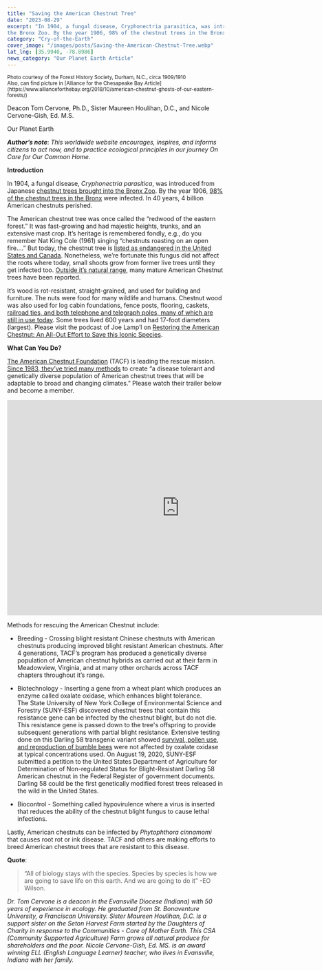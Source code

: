 ```yaml
---
title: "Saving the American Chestnut Tree"
date: "2023-08-29"
excerpt: "In 1904, a fungal disease, Cryphonectria parasitica, was introduced from Japanese chestnut trees brought into
the Bronx Zoo. By the year 1906, 98% of the chestnut trees in the Bronx were infected. In 40 years, 4 billion American chestnuts perished."
category: "Cry-of-the-Earth"
cover_image: "/images/posts/Saving-the-American-Chestnut-Tree.webp"
lat_lng: [35.9940, -78.8986]
news_category: "Our Planet Earth Article"
---
```


<sub>
  Photo courtesy of the Forest History Society, Durham, N.C., circa 1909/1910
</sub>
<br />
<small>
  Also, can find picture in [Alliance for the Chesapeake Bay
  Article](https://www.allianceforthebay.org/2018/10/american-chestnut-ghosts-of-our-eastern-forests/)
</small>

Deacon Tom Cervone, Ph.D., Sister Maureen Houlihan, D.C., and Nicole Cervone-Gish, Ed. M.S.

Our Planet Earth

**_Author’s note_**: _This worldwide website encourages, inspires, and informs citizens to act now, and to practice
ecological principles in our journey On Care for Our Common Home._

**Introduction**

In 1904, a fungal disease, _Cryphonectria parasitica_, was introduced from Japanese [chestnut trees brought into
the Bronx Zoo](https://www.npr.org/local/305/2021/10/18/1047023029/the-american-chestnut-was-wiped-out-a-century-ago-could-it-make-a-comeback). By the year 1906, [98% of the chestnut trees in the Bronx](https://patriciatemplesphotography.com/2020/02/06/trees-and-their-stories-2/) were infected. In 40 years, 4 billion
American chestnuts perished.

The American chestnut tree was once called the “redwood of the eastern forest.” It was fast-growing and had
majestic heights, trunks, and an extensive mast crop. It’s heritage is remembered fondly, e.g., do you remember
Nat King Cole (1961) singing “chestnuts roasting on an open fire….” But today, the chestnut tree is [listed as
endangered in the United States and Canada](https://en.wikipedia.org/wiki/American_chestnut). Nonetheless, we’re fortunate this fungus did not affect the roots
where today, small shoots grow from former live trees until they get infected too. [Outside it’s natural range](https://myqualityday.blogspot.com/2017/07/american-chestnut-in-michigan.html),
many mature American Chestnut trees have been reported.

It’s wood is rot-resistant, straight-grained, and used for building and furniture. The nuts were food for many
wildlife and humans. Chestnut wood was also used for log cabin foundations, fence posts, flooring, caskets,
[railroad ties, and both telephone and telegraph poles, many of which are still in use today](https://tacf.org/the-american-chestnut/history-american-chestnut/). Some trees lived 600
years and had 17-foot diameters (largest). Please visit the podcast of Joe Lamp’l on [Restoring the American
Chestnut: An All-Out Effort to Save this Iconic Species](https://joegardener.com/podcast/restoring-the-american-chestnut/).

**What Can You Do?**

[The American Chestnut Foundation](https://tacf.org/) (TACF) is leading the rescue mission. [Since 1983, they’ve tried many
methods](https://tacf.org/science-strategies/3bur/) to create “a disease tolerant and genetically diverse population of American chestnut trees that will be
adaptable to broad and changing climates.” Please watch their trailer below and become a member.

<iframe
  width="800"
  height="500"
  src="https://www.youtube.com/embed/-HADqJgYMJ0?si=ostyo-UpxWjyFBnB&amp;start=1"
  title="YouTube video player"
  frameborder="0"
  allow="accelerometer; autoplay; clipboard-write; encrypted-media; gyroscope; picture-in-picture; web-share"
  allowfullscreen
></iframe>

Methods for rescuing the American Chestnut include:

- Breeding - Crossing blight resistant Chinese chestnuts with American chestnuts producing improved blight
  resistant American chestnuts. After 4 generations, TACF’s program has produced a genetically diverse
  population of American chestnut hybrids as carried out at their farm in Meadowview, Virginia, and at many
  other orchards across TACF chapters throughout it’s range.

- Biotechnology - Inserting a gene from a wheat plant which produces an enzyme called oxalate oxidase,
  which enhances blight tolerance. The State University of New York College of Environmental Science and
  Forestry (SUNY-ESF) discovered chestnut trees that contain this resistance gene can be infected by the
  chestnut blight, but do not die. This resistance gene is passed down to the tree&#39;s offspring to provide
  subsequent generations with partial blight resistance. Extensive testing done on this Darling 58 transgenic
  variant showed [survival, pollen use, and reproduction of bumble bees](https://pubmed.ncbi.nlm.nih.gov/34110572/) were not affected by oxalate oxidase
  at typical concentrations used. On August 19, 2020, SUNY-ESF submitted a petition to the United States
  Department of Agriculture for Determination of Non-regulated Status for Blight-Resistant Darling 58
  American chestnut in the Federal Register of government documents. Darling 58 could be the first
  genetically modified forest trees released in the wild in the United States.

- Biocontrol - Something called hypovirulence where a virus is inserted that reduces the ability of the
  chestnut blight fungus to cause lethal infections.

Lastly, American chestnuts can be infected by _Phytophthora cinnamomi_ that causes root rot or ink disease.
TACF and others are making efforts to breed American chestnut trees that are resistant to this disease.

**Quote**:

> “All of biology stays with the species. Species by species is how we are going to save life on this earth. And we
> are going to do it” -EO Wilson.

_Dr. Tom Cervone is a deacon in the Evansville Diocese (Indiana) with 50 years of experience in ecology. He
graduated from St. Bonaventure University, a Franciscan University. Sister Maureen Houlihan, D.C. is a
support sister on the Seton Harvest Farm started by the Daughters of Charity in response to the Communities -
Care of Mother Earth. This CSA (Community Supported Agriculture) Farm grows all natural produce for
shareholders and the poor. Nicole Cervone-Gish, Ed. MS. is an award winning ELL (English Language
Learner) teacher, who lives in Evansville, Indiana with her family._
